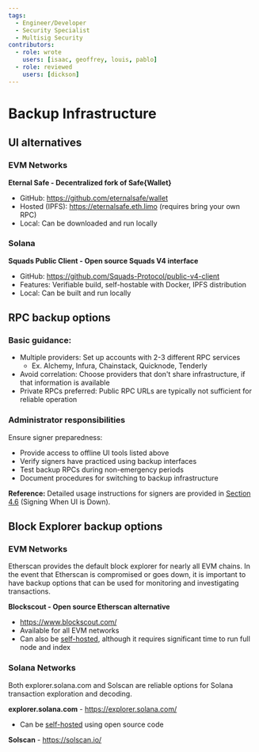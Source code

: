 ```yaml
---
tags:
  - Engineer/Developer
  - Security Specialist
  - Multisig Security
contributors:
  - role: wrote
    users: [isaac, geoffrey, louis, pablo]
  - role: reviewed
    users: [dickson]
---
```



<TagProvider>
<TagFilter />

# Backup Infrastructure

<TagList tags={frontmatter.tags} />
<AttributionList contributors={frontmatter.contributors} />

## UI alternatives

### EVM Networks

**Eternal Safe - Decentralized fork of Safe{Wallet}**
- GitHub: https://github.com/eternalsafe/wallet
- Hosted (IPFS): https://eternalsafe.eth.limo (requires bring your own RPC)
- Local: Can be downloaded and run locally

### Solana

**Squads Public Client - Open source Squads V4 interface**
- GitHub: https://github.com/Squads-Protocol/public-v4-client
- Features: Verifiable build, self-hostable with Docker, IPFS distribution
- Local: Can be built and run locally

## RPC backup options

### Basic guidance:
- Multiple providers: Set up accounts with 2-3 different RPC services
  - Ex. Alchemy, Infura, Chainstack, Quicknode, Tenderly
- Avoid correlation: Choose providers that don't share infrastructure, if that information is available
- Private RPCs preferred: Public RPC URLs are typically not sufficient for reliable operation

### Administrator responsibilities
Ensure signer preparedness:
- Provide access to offline UI tools listed above
- Verify signers have practiced using backup interfaces
- Test backup RPCs during non-emergency periods
- Document procedures for switching to backup infrastructure

**Reference:** Detailed usage instructions for signers are provided in [Section 4.6](./signing-when-ui-is-down.md) (Signing When UI is Down).

## Block Explorer backup options

### EVM Networks
Etherscan provides the default block explorer for nearly all EVM chains. In the event that Etherscan is compromised or goes down, it is important to have backup options that can be used for monitoring and investigating transactions.

**Blockscout - Open source Etherscan alternative**
- https://www.blockscout.com/
- Available for all EVM networks
- Can also be [self-hosted](https://github.com/blockscout/blockscout), although it requires significant time to run full node and index

### Solana Networks
Both explorer.solana.com and Solscan are reliable options for Solana transaction exploration and decoding.

**explorer.solana.com** - https://explorer.solana.com/
- Can be [self-hosted](https://github.com/solana-foundation/explorer) using open source code

**Solscan** - https://solscan.io/

</TagProvider>
<ContributeFooter />
